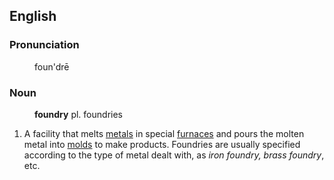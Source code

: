 == English ==

=== Pronunciation ===
:foun'drē

=== Noun ===
:'''foundry''' pl. foundries

# A facility that melts [[metal]]s in special [[furnace]]s and pours the molten metal into [[mold]]s to make products. Foundries are usually specified according to the type of metal dealt with, as ''iron foundry, brass foundry'', etc.